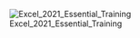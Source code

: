 ![Excel_2021_Essential_Training](https://user-images.githubusercontent.com/76183189/163257569-7b05565b-f04c-45f8-a2fd-4e6d165e99a8.PNG)
